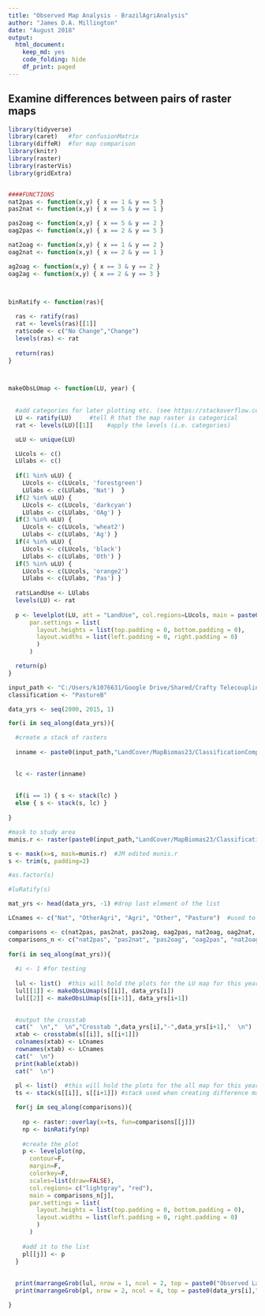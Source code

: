 ```yaml
---
title: "Observed Map Analysis - BrazilAgriAnalysis"
author: "James D.A. Millington"
date: "August 2018"
output: 
  html_document: 
    keep_md: yes
    code_folding: hide
    df_print: paged
---
```


## Examine differences between pairs of raster maps


```r

library(tidyverse)
library(caret)   #for confusionMatrix
library(diffeR)  #for map comparison
library(knitr)
library(raster)
library(rasterVis)
library(gridExtra)


####FUNCTIONS
nat2pas <- function(x,y) { x == 1 & y == 5 }
pas2nat <- function(x,y) { x == 5 & y == 1 }

pas2oag <- function(x,y) { x == 5 & y == 2 }
oag2pas <- function(x,y) { x == 2 & y == 5 }

nat2oag <- function(x,y) { x == 1 & y == 2 }
oag2nat <- function(x,y) { x == 2 & y == 1 }

ag2oag <- function(x,y) { x == 3 & y == 2 }
oag2ag <- function(x,y) { x == 2 & y == 3 }



binRatify <- function(ras){
  
  ras <- ratify(ras)
  rat <- levels(ras)[[1]]
  rat$code <- c("No Change","Change")
  levels(ras) <- rat
  
  return(ras)
}



makeObsLUmap <- function(LU, year) {
  
  
  #add categories for later plotting etc. (see https://stackoverflow.com/a/37214431)
  LU <- ratify(LU)     #tell R that the map raster is categorical 
  rat <- levels(LU)[[1]]    #apply the levels (i.e. categories) 

  uLU <- unique(LU) 

  LUcols <- c()
  LUlabs <- c()
  
  if(1 %in% uLU) { 
    LUcols <- c(LUcols, 'forestgreen') 
    LUlabs <- c(LUlabs, 'Nat')  }
  if(2 %in% uLU) { 
    LUcols <- c(LUcols, 'darkcyan') 
    LUlabs <- c(LUlabs, 'OAg') }
  if(3 %in% uLU) { 
    LUcols <- c(LUcols, 'wheat2') 
    LUlabs <- c(LUlabs, 'Ag') }
  if(4 %in% uLU) { 
    LUcols <- c(LUcols, 'black') 
    LUlabs <- c(LUlabs, 'Oth') }
  if(5 %in% uLU) { 
    LUcols <- c(LUcols, 'orange2') 
    LUlabs <- c(LUlabs, 'Pas') }
  
  rat$LandUse <- LUlabs  
  levels(LU) <- rat 
  
  p <- levelplot(LU, att = "LandUse", col.regions=LUcols, main = paste0(year),
      par.settings = list(
        layout.heights = list(top.padding = 0, bottom.padding = 0),
        layout.widths = list(left.padding = 0, right.padding = 0) 
        )
      )  

  return(p)
}

```


```r
input_path <- "C:/Users/k1076631/Google Drive/Shared/Crafty Telecoupling/Data/"
classification <- "PastureB"

data_yrs <- seq(2000, 2015, 1)

for(i in seq_along(data_yrs)){

  #create a stack of rasters
  
  inname <- paste0(input_path,"LandCover/MapBiomas23/ClassificationComparison/ASCII/brazillc_",data_yrs[i],"_",classification,".asc")

  
  lc <- raster(inname)
  
  
  if(i == 1) { s <- stack(lc) }
  else { s <- stack(s, lc) }
  
}

#mask to study area
munis.r <- raster(paste0(input_path,"LandCover/MapBiomas23/ClassificationComparison/sim10_BRmunis_latlon_5km_2018-04-27.asc"))

s <- mask(x=s, mask=munis.r)  #JM edited munis.r  
s <- trim(s, padding=2)

#as.factor(s)

#luRatify(s)

```

```r
mat_yrs <- head(data_yrs, -1) #drop last element of the list

LCnames <- c("Nat", "OtherAgri", "Agri", "Other", "Pasture")  #used to label error matrix in loop below

comparisons <- c(nat2pas, pas2nat, pas2oag, oag2pas, nat2oag, oag2nat, ag2oag, oag2ag) 
comparisons_n <- c("nat2pas", "pas2nat", "pas2oag", "oag2pas", "nat2oag", "oag2nat", "ag2oag", "oag2ag")
  
for(i in seq_along(mat_yrs)){
  
  #i <- 1 #for testing
  
  lul <- list()  #this will hold the plots for the LU map for this year
  lul[[1]] <- makeObsLUmap(s[[i]], data_yrs[i])
  lul[[2]] <- makeObsLUmap(s[[i+1]], data_yrs[i+1])
  

  #output the crosstab  
  cat("  \n","  \n","Crosstab ",data_yrs[i],"-",data_yrs[i+1],"  \n") 
  xtab <- crosstabm(s[[i]], s[[i+1]])
  colnames(xtab) <- LCnames
  rownames(xtab) <- LCnames
  cat("  \n")
  print(kable(xtab))
  cat("  \n")
  
  pl <- list()  #this will hold the plots for the all map for this year
  ts <- stack(s[[i]], s[[i+1]]) #stack used when creating difference maps

  for(j in seq_along(comparisons)){
    
    np <- raster::overlay(x=ts, fun=comparisons[[j]])
    np <- binRatify(np)
    
    #create the plot
    p <- levelplot(np,
      contour=F, 
      margin=F,
      colorkey=F,
      scales=list(draw=FALSE),
      col.regions= c("lightgray", "red"),
      main = comparisons_n[j],
      par.settings = list(
        layout.heights = list(top.padding = 0, bottom.padding = 0),
        layout.widths = list(left.padding = 0, right.padding = 0) 
        )
      )
  
    #add it to the list
    pl[[j]] <- p   
  }
  
  
  print(marrangeGrob(lul, nrow = 1, ncol = 2, top = paste0("Observed Land Use")))
  print(marrangeGrob(pl, nrow = 2, ncol = 4, top = paste0(data_yrs[i],"-",data_yrs[i+1])))

}

```